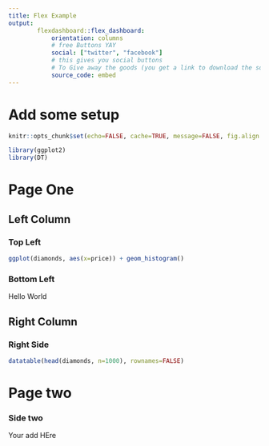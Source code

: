 ```yaml
---
title: Flex Example
output:
        flexdashboard::flex_dashboard:
            orientation: columns
            # free Buttons YAY
            social: ["twitter", "facebook"]
            # this gives you social buttons
            # To Give away the goods (you get a link to download the source)
            source_code: embed
---
```

# Add some setup

```r
knitr::opts_chunk$set(echo=FALSE, cache=TRUE, message=FALSE, fig.align = 'center')

```

```r
library(ggplot2)
library(DT)
```



# Page One

## Left Column

### Top Left

```r
ggplot(diamonds, aes(x=price)) + geom_histogram()
```

### Bottom Left

Hello World

## Right Column

### Right Side

```r
datatable(head(diamonds, n=1000), rownames=FALSE)
```


# Page two

### Side two

Your add HEre